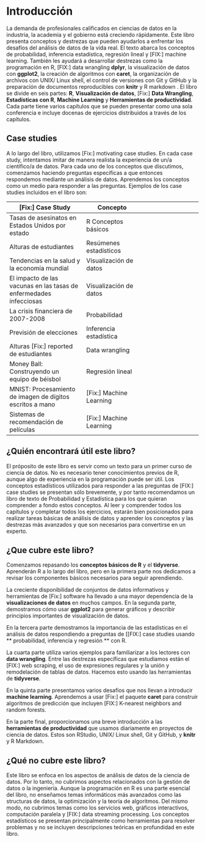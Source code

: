 # Introducción {-}

La demanda de profesionales calificados en ciencias de datos en la industria, la academia y el gobierno está creciendo rápidamente. Este libro presenta conceptos y destrezas que pueden ayudarlos a enfrentar los desafíos del análisis de datos de la vida real. El texto abarca los conceptos de probabilidad, inferencia estadística, regresión lineal y [FIX:] machine learning. También les ayudará a desarrollar destrezas como la programación en R, [FIX:] data wrangling __dplyr__, la visualización de datos con __ggplot2__, la creación de algoritmos con __caret__, la organización de archivos con UNIX/ Linux shell, el control de versiones con Git y GitHub y la preparación de documentos reproducibles con __knitr__ y R markdown . El libro se divide en seis partes: __R__, __Visualización de datos__, [Fix:] __Data Wrangling__, __Estadísticas con R__, __Machine Learning__ y __Herramientas de productividad__. Cada parte tiene varios capítulos que se pueden presentar como una sola conferencia e incluye docenas de ejercicios distribuidos a través de los capítulos.

## Case studies {-}

A lo largo del libro, utilizamos [Fix:] motivating case studies. En cada case study, intentamos imitar de manera realista la experiencia de un/a científico/a de datos. Para cada uno de los conceptos que discutimos, comenzamos haciendo preguntas específicas a que entonces respondemos mediante un análisis de datos. Aprendemos los conceptos como un medio para responder a las preguntas. Ejemplos de los case studies incluidos en el libro son:

| [Fix:] Case Study | Concepto |
| ---- | ---| --- |
| Tasas de asesinatos en Estados Unidos por estado | R Conceptos básicos |
| Alturas de estudiantes | Resúmenes estadísticos |
| Tendencias en la salud y la economía mundial | Visualización de datos |
| El impacto de las vacunas en las tasas de enfermedades infecciosas | Visualización de datos |
| La crisis financiera de 2007-2008 | Probabilidad |
| Previsión de elecciones | Inferencia estadística |
| Alturas [Fix:] reported de estudiantes | Data wrangling |
| Money Ball: Construyendo un equipo de béisbol | Regresión lineal |
| MNIST: Procesamiento de imagen de dígitos escritos a mano | [Fix:] Machine Learning |
| Sistemas de recomendación de películas | [Fix:] Machine Learning |

## ¿Quién encontrará útil este libro? {-}

El próposito de este libro es servir como un texto para un primer curso de ciencia de datos. No es necesario tener conocimientos previos de R, aunque algo de experiencia en la programación puede ser útil. Los conceptos estadísticos utilizados para responder a las preguntas de [FIX:] case studies se presentan sólo brevemente, y por tanto recomendamos un libro de texto de Probabilidad y Estadística para los que quieran comprender a fondo estos conceptos. Al leer y comprender todos los capítulos y completar todos los ejercicios, estarán bien posicionados para realizar tareas básicas de análisis de datos y aprender los conceptos y las destrezas más avanzados y que son necesarios para convertirse en un experto.

## ¿Que cubre este libro? {-}

Comenzamos repasando los **conceptos básicos de R** y el __tidyverse__. Aprenderán R a lo largo del libro, pero en la primera parte nos dedicamos a revisar los componentes básicos necesarios para seguir aprendiendo.

La creciente disponibilidad de conjuntos de datos informativos y herramientas de [Fix:] software ha llevado a una mayor dependencia de la **visualizaciones de datos** en muchos campos. En la segunda parte, demostramos cómo usar __ggplot2__ para generar gráficos y describir principios importantes de visualización de datos.

En la tercera parte demostramos la importancia de las estadísticas en el análisis de datos respondiendo a preguntas de [[FIX:] case studies usando ** probabilidad, inferencia y regresión ** con R.

La cuarta parte utiliza varios ejemplos para familiarizar a los lectores con **data wrangling**. Entre las destrezas específicas que estudiamos están el [FIX:] web scraping, el uso de expresiones regulares y la unión y remodelación de tablas de datos. Hacemos esto usando las herramientas de __tidyverse__.

En la quinta parte presentamos varios desafíos que nos llevan a introducir **machine learning**. Aprendemos a usar [Fix:] el paquete __caret__ para construir algoritmos de predicción que incluyen [FIX:] K-nearest neighbors and random forests.

En la parte final, proporcionamos una breve introducción a las **herramientas de productividad** que usamos diariamente en proyectos de ciencia de datos. Estos son RStudio, UNIX/ Linux shell, Git y GitHub, y __knitr__ y R Markdown.

## ¿Qué no cubre este libro? {-}

Este libro se enfoca en los aspectos de análisis de datos de la ciencia de datos. Por lo tanto, no cubrimos aspectos relacionados con la gestión de datos o la ingeniería. Aunque la programación en R es una parte esencial del libro, no enseñamos temas informáticos más avanzados como las structuras de datos, la optimización y la teoría de algoritmos. Del mismo modo, no cubrimos temas como los servicios web, gráficos interactivos, computación paralela y [FIX:] data streaming processing. Los conceptos estadísticos se presentan principalmente como herramientas para resolver problemas y no se incluyen descripciones teóricas en profundidad en este libro.



